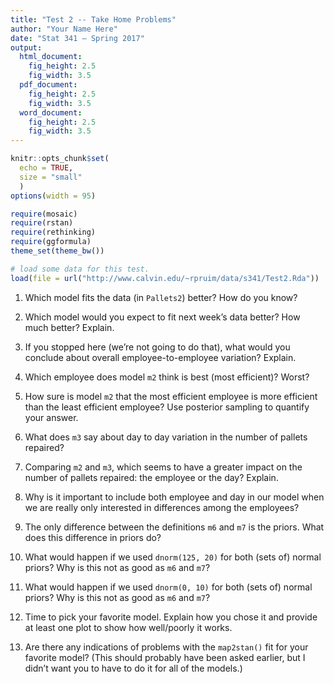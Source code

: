 ```yaml
---
title: "Test 2 -- Take Home Problems"
author: "Your Name Here"
date: "Stat 341 — Spring 2017"
output:
  html_document:
    fig_height: 2.5
    fig_width: 3.5
  pdf_document:
    fig_height: 2.5
    fig_width: 3.5
  word_document:
    fig_height: 2.5
    fig_width: 3.5
---
```


```r
knitr::opts_chunk$set(
  echo = TRUE,
  size = "small"
  )
options(width = 95)
```

```r
require(mosaic)
require(rstan)
require(rethinking)
require(ggformula)
theme_set(theme_bw())
```

```r
# load some data for this test.
load(file = url("http://www.calvin.edu/~rpruim/data/s341/Test2.Rda"))
```


  1. Which model fits the data (in `Pallets2`) better?  How do you know?

  2. Which model would you expect to fit next week's data better?  How much better?
  Explain.
  
  3. If you stopped here (we're not going to do that), what would you conclude
  about overall employee-to-employee variation?  Explain.
  
  4. Which employee does model `m2` think is best (most efficient)?  Worst?
  
  5. How sure is model `m2` that the most efficient employee is more efficient
  than the least efficient employee?  Use posterior sampling to quantify your answer.
  

  6. What does `m3` say about day to day variation in the number of pallets repaired?  
  
  7. Comparing `m2` and `m3`, which seems to have a greater impact on the number 
  of pallets repaired: the employee or the day?  Explain.
  

  8. Why is it important to include both employee and day in our model when
  we are really only interested in differences among the employees?


  9. The only difference between the definitions `m6` and `m7` is the priors.
  What does this difference in priors do?
  
  10. What would happen if we used `dnorm(125, 20)` for both (sets of) 
  normal priors?  Why is this not as good as `m6` and `m7`?
  
  11. What would happen if we used `dnorm(0, 10)` for both (sets of) 
  normal priors?  Why is this not as good as `m6` and `m7`?

  12. Time to pick your favorite model.  Explain how you chose it and provide 
  at least one plot to show how well/poorly it works.
  
  13. Are there any indications of problems with the `map2stan()` fit for your 
  favorite model?  (This should probably have been asked earlier, but I didn't
  want you to have to do it for all of the models.)
  

